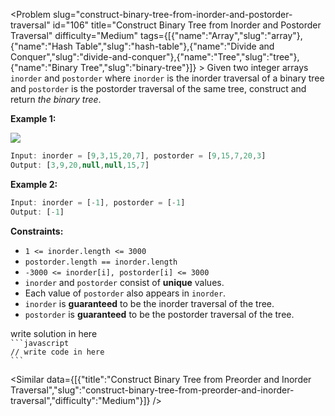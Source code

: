 
<Problem slug="construct-binary-tree-from-inorder-and-postorder-traversal" id="106" title="Construct Binary Tree from Inorder and Postorder Traversal" difficulty="Medium" tags={[{"name":"Array","slug":"array"},{"name":"Hash Table","slug":"hash-table"},{"name":"Divide and Conquer","slug":"divide-and-conquer"},{"name":"Tree","slug":"tree"},{"name":"Binary Tree","slug":"binary-tree"}]} >
    Given two integer arrays `inorder` and `postorder` where `inorder` is the inorder traversal of a binary tree and `postorder` is the postorder traversal of the same tree, construct and return _the binary tree_.

**Example 1:**

![](https://assets.leetcode.com/uploads/2021/02/19/tree.jpg)
```javascript 
Input: inorder = [9,3,15,20,7], postorder = [9,15,7,20,3]
Output: [3,9,20,null,null,15,7]

```

**Example 2:**

```javascript 
Input: inorder = [-1], postorder = [-1]
Output: [-1]

```

**Constraints:**

*   `1 <= inorder.length <= 3000`
*   `postorder.length == inorder.length`
*   `-3000 <= inorder[i], postorder[i] <= 3000`
*   `inorder` and `postorder` consist of **unique** values.
*   Each value of `postorder` also appears in `inorder`.
*   `inorder` is **guaranteed** to be the inorder traversal of the tree.
*   `postorder` is **guaranteed** to be the postorder traversal of the tree.
</Problem >

<Solution>
write solution in here
</Solution>

<Code>
```javascript
// write code in here
```
</Code>

<Similar data={[{"title":"Construct Binary Tree from Preorder and Inorder Traversal","slug":"construct-binary-tree-from-preorder-and-inorder-traversal","difficulty":"Medium"}]} />
